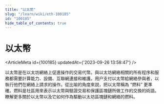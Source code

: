 ```yaml
---
title: "以太幣"
slug: "/learn/wiki/eth-100185"
id: "100185"
hide_table_of_contents: true
---
```



# 以太幣

<ArticleMeta id={100185} updatedAt={'2023-09-26 13:58:47'} />
<div className='border-solid border-b border-t-0 my-4 border-[var(--ifm-color-gray-300)]' />

以太幣是在以太坊網絡上促進操作的交易代幣。與以太坊網絡相關的所有程序和服務都需要計算能力、設備、互聯網連接和維護。用户支付以太幣給網絡參與者，以執行他們在網絡上請求的操作。從比喻的角度來説，把以太幣稱為 “燃料” 更準確。燃料是社區用來表示以太幣與驗證交易和保護區塊鏈所做工作的交換的術語。瞭解更多關於以太幣以及它如何作為驅動以太坊區塊鏈和網絡的燃料。
